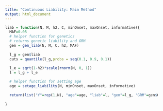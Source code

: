 ```yaml
---
title: "Continuous Liability: Main Method"
output: html_document
---
```


```r
liab = function(N, M, h2, C, minOnset, maxOnset, informative){
  MAF=0.05
  # helper function for genetics
  # returns genetic liability and GRM
  gen = gen_liab(N, M, C, h2, MAF)
  
  l_g = gen$liab
  cuts = quantile(l_g,probs = seq(0.1, 0.9, 0.1))
  
  l_e = sqrt(1-h2)*scale(rnorm(N, 0, 1))
  l = l_g + l_e

  # helper function for setting age
  age = setage_liability(N, minOnset, maxOnset, informative)
  
  return(list("Y"=rep(1,N), "age"=age, "liab"=l, "gen"=l_g, "GRM"=gen$GRM, "cuts" = cuts))
  
}
```
